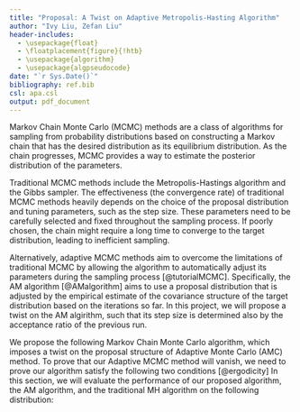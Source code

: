 ```yaml
---
title: "Proposal: A Twist on Adaptive Metropolis-Hasting Algorithm"
author: "Ivy Liu, Zefan Liu"
header-includes:
  - \usepackage{float}
  - \floatplacement{figure}{!htb}
  - \usepackage{algorithm}
  - \usepackage{algpseudocode}
date: "`r Sys.Date()`"
bibliography: ref.bib
csl: apa.csl
output: pdf_document
---
```


\section{1. Introduction}
Markov Chain Monte Carlo (MCMC) methods are a class of algorithms for sampling from probability distributions based on constructing a Markov chain that has the desired distribution as its equilibrium distribution. As the chain progresses, MCMC provides a way to estimate the posterior distribution of the parameters.

Traditional MCMC methods include the Metropolis-Hastings algorithm and the Gibbs sampler. The effectiveness (the convergence rate) of traditional MCMC methods heavily depends on the choice of the proposal distribution and tuning parameters, such as the step size. These parameters need to be carefully selected and fixed throughout the sampling process. If poorly chosen, the chain might require a long time to converge to the target distribution, leading to inefficient sampling.

Alternatively, adaptive MCMC methods aim to overcome the limitations of traditional MCMC by allowing the algorithm to automatically adjust its parameters during the sampling process [@tutorialMCMC]. Specifically, the AM algorithm [@AMalgorithm] aims to use a proposal distribution that is adjusted by the empirical estimate of the covariance structure of the target distribution based on the iterations so far. In this project, we will propose a twist on the AM algirithm, such that its step size is determined also by the acceptance ratio of the previous run.


\section{2. Methodology}
\subsection{2.1 Algorithm}
We propose the following Markov Chain Monte Carlo algorithm, which imposes a twist on the proposal structure of Adaptive Monte Carlo (AMC) method. 
\begin{algorithm}
    \caption{Let's try}
    \begin{algorithmic}[1]
        \State Initialize $\Gamma_0 = \mathbf{I}_d, \beta = 0.05, \alpha_0 = 0.4$, and $\sum = \mathbf{I}_d$. Let $N$ denotes the iteration times, $x$ denotes samples and $\gamma(x)$ denotes the unnormalized density of the distribution to sample from. Let $x_0$ denote the initial value picked from the target distribution.
        \State For $n=1,2,...,N$, repeat
        \If{$i \geq 2$} 
            \State $\Sigma \gets \frac{1}{n}\sum^{n-1}_{i=1}(x_i-\bar{x})(x_i-\bar{x})^T$
            \Comment{covariance matrix}
        \EndIf
        \State $W_n \gets \frac{\alpha_{n-1}-0.4}{\sqrt{n}}$ \Comment{Step size adjustment}
        \State $\Gamma_n \gets (1+W_n)\Gamma_{n-1}$
        \State $x' \sim Q_n(x_n|x_{n-1}) = (1-\beta)N(x_{n-1},(2.38)^2\Sigma_n/d)+\beta N(x_{n-1},(0.1)^2\Gamma_n/d)$ 
        \State \Comment{Propose x' from the mixture proposal}
        \State $\alpha_n \gets min(1, \frac{\gamma(x') Q_n(x_{n-1}|x')}{\gamma(x_{n-1}) Q_n(x'|x_{n-1})})$ \Comment{The Hastings ratio}
        \State $u \sim Unif(0,1)$
        \If{$u\leq \alpha_n$}
          \State $x_n \gets x'$
        \Else
          \State $x_n \gets x_{n-1}$
        \EndIf
        \State Return a sequence of samples $\{x_i\}_{i = 1}^N$.
    \end{algorithmic}
\end{algorithm}

\subsection{2.2 Proof of Ergodicity}
To prove that our Adaptive MCMC method will vanish, we need to prove our algorithm satisfy the following two conditions [@ergodicity]
\begin{enumerate}
\item \textbf{Diminishing Adaptation}: 
$\text{lim}_{n\rightarrow\infty}\text{sup}_{x\in \mathbf{X}}||P_{\Gamma_{n+1}}(x)-P_{\Gamma_{n}}(x)||$ is $o_p(1)$
\item \textbf{Bounded Convergence}: The time that distribution that our algorithm preserves converges to the target distribution is finite.
\end{enumerate}
\subsection{2.3 Simulation}
In this section, we will evaluate the performance of our proposed algorithm, the AM algorithm, and the traditional MH algorithm on the following distribution: 
\begin{enumerate}
\item The standard normal distribution
\item The mixture of two normal distribution
\item A funnel-shaped 2D distribution
\item A banana-shaped 2D distribution
\end{enumerate}


\section*{References}
<div id="refs"></div>
